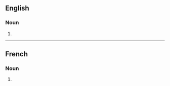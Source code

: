 ==English==

===Noun===
{{head|en|noun form}}

# {{plural of|en|militarisation}}

----

==French==

===Noun===
{{head|fr|noun form|g=f}}

# {{plural of|fr|militarisation}}